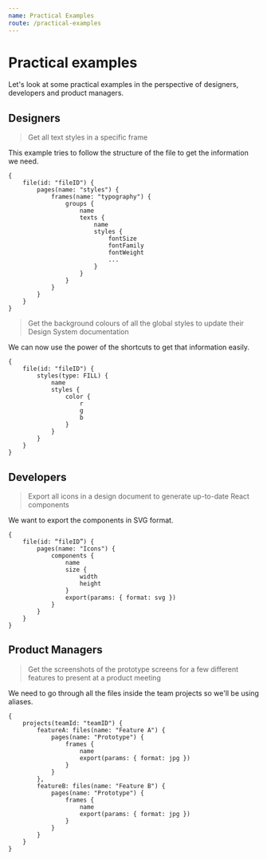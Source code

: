 ```yaml
---
name: Practical Examples
route: /practical-examples
---
```


# Practical examples

Let's look at some practical examples in the perspective of designers, developers and product managers.

## Designers

> Get all text styles in a specific frame

This example tries to follow the structure of the file to get the information we need.

```gql
{
    file(id: "fileID") {
        pages(name: "styles") {
            frames(name: "typography") {
                groups {
                    name
                    texts {
                        name
                        styles {
                            fontSize
                            fontFamily
                            fontWeight
                            ...
                        }
                    }
                }
            }
        }
    }
}
```

> Get the background colours of all the global styles to update their Design System documentation

We can now use the power of the shortcuts to get that information easily.

```gql
{
    file(id: "fileID") {
        styles(type: FILL) {
            name
            styles {
                color {
                    r
                    g
                    b
                }
            }
        }
    }
}
```

## Developers

> Export all icons in a design document to generate up-to-date React components

We want to export the components in SVG format.

```gql
{
    file(id: “fileID”) {
        pages(name: "Icons") {
            components {
                name
                size {
                    width
                    height
                }
                export(params: { format: svg })
            }
        }
    }
}
```

## Product Managers

> Get the screenshots of the prototype screens for a few different features to present at a product meeting

We need to go through all the files inside the team projects so we'll be using aliases. 

```gql
{
    projects(teamId: "teamID") {
        featureA: files(name: "Feature A") {
            pages(name: "Prototype") {
                frames {
                    name
                    export(params: { format: jpg })
                }
            }
        },
        featureB: files(name: "Feature B") {
            pages(name: "Prototype") {
                frames {
                    name
                    export(params: { format: jpg })
                }
            }
        }
    }
}
```
